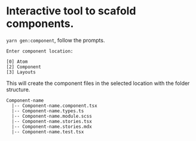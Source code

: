 
<Meta title="Documentation/Component Generation" />

# Interactive tool to scafold components.

`yarn gen:component`, follow the prompts.

```
Enter component location:

[0] Atom
[2] Component
[3] Layouts
```

This will create the component files in the selected location with the folder structure.

```
Component-name
  |-- Component-name.component.tsx
  |-- Component-name.types.ts
  |-- Component-name.module.scss
  |-- Component-name.stories.tsx
  |-- Component-name.stories.mdx
  |-- Component-name.test.tsx
```
